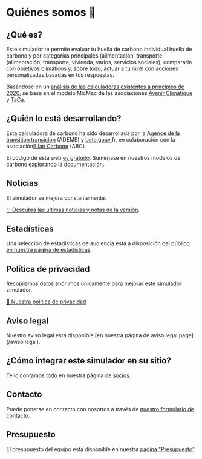 # Quiénes somos 🦔

## ¿Qué es?

Este simulador te permite evaluar tu huella de carbono individual
huella de carbono y por categorías principales (alimentación, transporte
(alimentación, transporte, vivienda, varios, servicios sociales), compararla con
objetivos climáticos y, sobre todo, actuar a tu nivel
con acciones personalizadas basadas en tus respuestas.

Basándose en un [análisis de las calculadoras existentes a principios de
2020](https://abc-transitionbascarbone.fr/wp-content/uploads/2022/03/analyse-des-calculateurs-dempreinte-carbone-individuelle-a-lorigine-de-nos-gestes-climat-vf-.pdf),
se basa en el modelo MicMac de las asociaciones [Avenir
Climatique](https://avenirclimatique.org/les-outils/) y
<a href="https://www.taca.asso.fr/">TaCa</a>.

## ¿Quién lo está desarrollando?

Esta calculadora de carbono ha sido desarrollada por la [Agence de la transition
transición](https://www.ademe.fr/) (ADEME) y
<a href="https://beta.gouv.fr/">beta.gouv.</a>fr, en colaboración con la
asociación<a href="https://www.associationbilancarbone.fr/">Bilan Carbone</a>
(ABC).

El código de esta web <a href="https://github.com/betagouv/ecolab-data">es gratuito</a>.
Sumérjase en nuestros modelos de carbono explorando la
<a href="/documentation">documentación</a>.

## Noticias

El simulador se mejora constantemente.

[✨️ Descubra las últimas noticias y
notas de la versión](/noticias).

## Estadísticas

Una selección de estadísticas de audiencia está a disposición del público <a href="/stats">en nuestra página de estadísticas</a>.

## Política de privacidad

Recopilamos datos anónimos únicamente para mejorar este simulador
simulador.

<a href="/vie-privée">🍪 Nuestra política de privacidad</a>

## Aviso legal

Nuestro aviso legal está disponible [en nuestra página de aviso legal
page](/aviso legal).

## ¿Cómo integrar este simulador en su sitio?

Te lo contamos todo en nuestra página de <a href="/partenaires">socios</a>.

## Contacto

Puede ponerse en contacto con nosotros a través de <a href="/contact">nuestro formulario de contacto</a>.

## Presupuesto

El presupuesto del equipo está disponible en nuestra <a href="/budget">página "Presupuesto"</a>.

